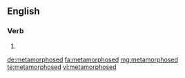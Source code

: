 ==English==

===Verb===
{{head|en|verb form}}

# {{en-past of|metamorphose}}

[[de:metamorphosed]]
[[fa:metamorphosed]]
[[mg:metamorphosed]]
[[te:metamorphosed]]
[[vi:metamorphosed]]